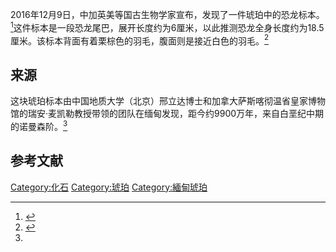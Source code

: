 {{copyedit|time=2016-12-17T12:48:40+00:00}}
{{lead section|time=2016-12-17T12:48:40+00:00}}
2016年12月9日，中加英美等国古生物学家宣布，发现了一件琥珀中的恐龙标本。<ref>{{Cite web|url=http://news.qq.com/a/20161209/002498.htm|title=人类首次在琥珀中发现恐龙化石 可以清晰看到羽毛_新闻_腾讯网|accessdate=2016-12-09|work=news.qq.com|archive-date=2016-12-23|archive-url=https://web.archive.org/web/20161223174141/http://news.qq.com/a/20161209/002498.htm|dead-url=no}}</ref>这件标本是一段恐龙尾巴，展开长度约为6厘米，以此推测恐龙全身长度约为18.5厘米。该标本背面有着栗棕色的羽毛，腹面则是接近白色的羽毛。<ref name="newhuanet">{{Cite web|url=http://news.xinhuanet.com/tech/2016-12/09/c_1120086733.htm|title=“新鲜”的恐龙？中外科学家在琥珀中发现恐龙尾巴标本-新华网|accessdate=2016-12-09|work=news.xinhuanet.com|archive-date=2016-12-10|archive-url=https://web.archive.org/web/20161210145659/http://news.xinhuanet.com/tech/2016-12/09/c_1120086733.htm|dead-url=no}}</ref>

== 来源 ==
这块琥珀标本由中国地质大学（北京）邢立达博士和加拿大萨斯喀彻温省皇家博物馆的瑞安·麦凯勒教授带领的团队在缅甸发现，距今约9900万年，来自白垩纪中期的诺曼森阶。<ref name="newhuanet"/>

==参考文献==
{{reflist}}

[[Category:化石|Category:化石]]
[[Category:琥珀|Category:琥珀]]
[[Category:緬甸琥珀|Category:緬甸琥珀]]